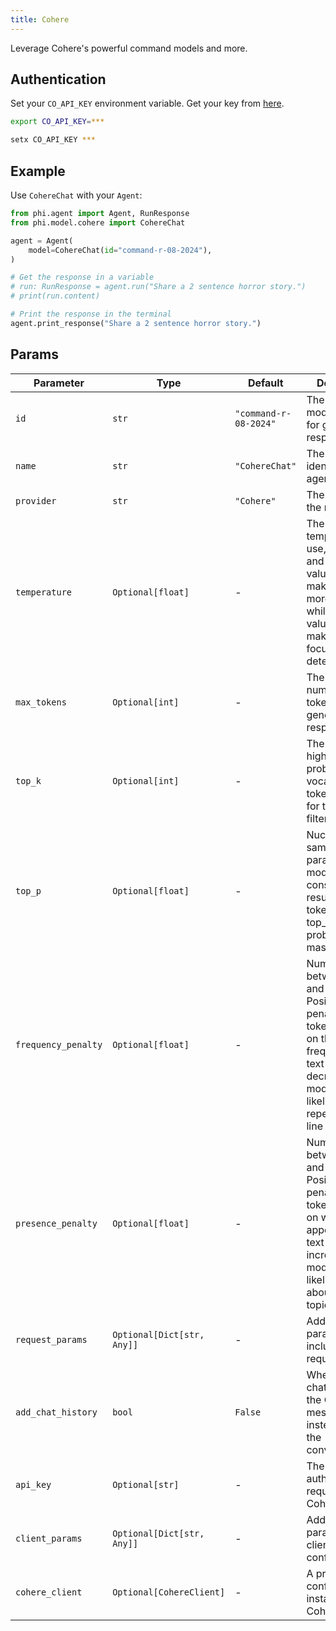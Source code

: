 ```yaml
---
title: Cohere
---
```


Leverage Cohere's powerful command models and more.

## Authentication

Set your `CO_API_KEY` environment variable. Get your key from [here](https://dashboard.cohere.com/api-keys).

<CodeGroup>

```bash Mac
export CO_API_KEY=***
```

```bash Windows
setx CO_API_KEY ***
```

</CodeGroup>

## Example

Use `CohereChat` with your `Agent`:

<CodeGroup>

```python agent.py
from phi.agent import Agent, RunResponse
from phi.model.cohere import CohereChat

agent = Agent(
    model=CohereChat(id="command-r-08-2024"),
)

# Get the response in a variable
# run: RunResponse = agent.run("Share a 2 sentence horror story.")
# print(run.content)

# Print the response in the terminal
agent.print_response("Share a 2 sentence horror story.")

```

</CodeGroup>

## Params


| Parameter | Type | Default | Description |
|-----------|------|---------|-------------|
| `id` | `str` | `"command-r-08-2024"` | The specific model ID used for generating responses. |
| `name` | `str` | `"CohereChat"` | The name identifier for the agent. |
| `provider` | `str` | `"Cohere"` | The provider of the model. |
| `temperature` | `Optional[float]` | - | The sampling temperature to use, between 0 and 2. Higher values like 0.8 make the output more random, while lower values like 0.2 make it more focused and deterministic. |
| `max_tokens` | `Optional[int]` | - | The maximum number of tokens to generate in the response. |
| `top_k` | `Optional[int]` | - | The number of highest probability vocabulary tokens to keep for top-k-filtering. |
| `top_p` | `Optional[float]` | - | Nucleus sampling parameter. The model considers the results of the tokens with top_p probability mass. |
| `frequency_penalty` | `Optional[float]` | - | Number between -2.0 and 2.0. Positive values penalize new tokens based on their existing frequency in the text so far, decreasing the model's likelihood to repeat the same line verbatim. |
| `presence_penalty` | `Optional[float]` | - | Number between -2.0 and 2.0. Positive values penalize new tokens based on whether they appear in the text so far, increasing the model's likelihood to talk about new topics. |
| `request_params` | `Optional[Dict[str, Any]]` | - | Additional parameters to include in the request. |
| `add_chat_history` | `bool` | `False` | Whether to add chat history to the Cohere messages instead of using the conversation_id. |
| `api_key` | `Optional[str]` | - | The API key for authenticating requests to the Cohere service. |
| `client_params` | `Optional[Dict[str, Any]]` | - | Additional parameters for client configuration. |
| `cohere_client` | `Optional[CohereClient]` | - | A pre-configured instance of the Cohere client. |
